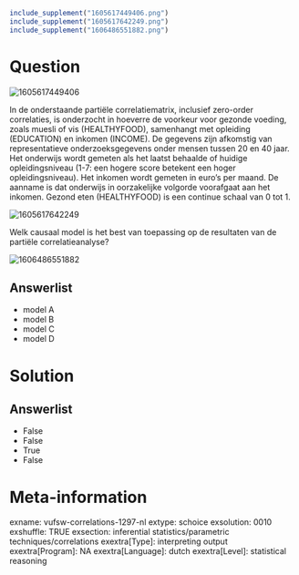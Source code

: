 ```r
include_supplement("1605617449406.png")
include_supplement("1605617642249.png")
include_supplement("1606486551882.png")
```

Question
========
<img src="1605617449406.png" class="fr-fic fr-dii tvcss_2"
alt="1605617449406" />  
  
In de onderstaande partiële correlatiematrix, inclusief zero-order
correlaties, is onderzocht in hoeverre de voorkeur voor gezonde voeding,
zoals muesli of vis (HEALTHYFOOD), samenhangt met opleiding (EDUCATION)
en inkomen (INCOME). De gegevens zijn afkomstig van representatieve
onderzoeksgegevens onder mensen tussen 20 en 40 jaar. Het onderwijs
wordt gemeten als het laatst behaalde of huidige opleidingsniveau (1-7:
een hogere score betekent een hoger opleidingsniveau). Het inkomen wordt
gemeten in euro's per maand. De aanname is dat onderwijs in oorzakelijke
volgorde voorafgaat aan het inkomen. Gezond eten (HEALTHYFOOD) is een
continue schaal van 0 tot 1.  
  
  
<img src="1605617642249.png" class="fr-fic fr-dii tvcss_3"
alt="1605617642249" />  
  
Welk causaal model is het best van toepassing op de resultaten van de
partiële correlatieanalyse?  
  
<img src="1606486551882.png" class="fr-fic fr-dii tvcss_4"
alt="1606486551882" />

Answerlist
----------
* model A
* model B
* model C
* model D

Solution
========










Answerlist
----------
* False
* False
* True
* False

Meta-information
================
exname: vufsw-correlations-1297-nl
extype: schoice
exsolution: 0010
exshuffle: TRUE
exsection: inferential statistics/parametric techniques/correlations
exextra[Type]: interpreting output
exextra[Program]: NA
exextra[Language]: dutch
exextra[Level]: statistical reasoning

